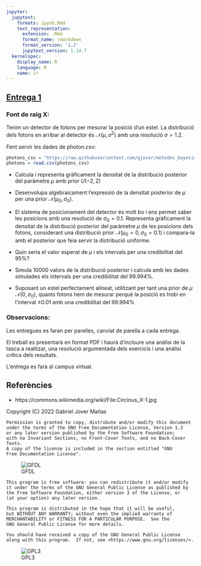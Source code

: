 ```yaml
---
jupyter:
  jupytext:
    formats: ipynb,Rmd
    text_representation:
      extension: .Rmd
      format_name: rmarkdown
      format_version: '1.2'
      jupytext_version: 1.14.7
  kernelspec:
    display_name: R
    language: R
    name: ir
---
```


<!-- #region -->
## [Entrega 1][colab]

[<center><img src=https://upload.wikimedia.org/wikipedia/commons/4/43/Circinus_X-1.jpg width=50%></center>](#img_Circinus)


[colab]: https://colab.research.google.com/github/gjover/metodes_bayesians/blob/main/notebooks/Entrega-1.ipynb
<!-- #endregion -->

### Font de raig X:

Tenim un detector de fotons per mesurar la posició d'un estel. La distribució dels fotons en arribar al detector és $\mathcal{N}(\mu, \sigma^2)$ amb una resolució $\sigma = 1.2$.

Fent servir les dades de photon.csv:

```r
photons_csv = "https://raw.githubusercontent.com/gjover/metodes_bayesians/main/notebooks/data/photons.csv"
photons = read.csv(photons_csv)
```

- Calcula i representa gràficament la densitat de la distribució posterior del paràmetre $\mu$ amb prior $U(-2, 2)$


- Desenvolupa algebraicament l'expressió de la densitat posterior de $\mu$ per una prior $\mathcal{N}(\mu_0, \sigma_0)$.


- El sistema de posicionament del detector és molt bo i ens permet saber les posicions amb una resolució de $\sigma_0 = 0.1$. Representa gràficament la densitat de la distribució posterior del paràmetre $\mu$ de les posicions dels fotons, considerant una distribució prior $\mathcal{N}(\mu_0=0, \sigma_0=0.1)$ i compara-la amb el posterior que feia servir la distribució uniforme.


- Quin seria el valor esperat de $\mu$ i els intervals per una credibilitat del $95\%$?


- Simula 10000 valors de la distribució posterior i calcula amb les dades simulades els intervals per una credibilitat del $99.994\%$.  


- Suposant un estel perfectament alineat, utilitzant per tant una prior de $\mu$ $\mathcal{N}(0,\sigma_0)$, quants fotons hem de mesurar perquè la posició es trobi en l'interval $\pm 0.01$ amb una credibilitat del $99.994\%$ 


### Observacions: 

Les entregues es faran per parelles, canviat de parella a cada entrega.

El treball es presentarà en format PDF i haurà d'incloure una anàlisi de la tasca a realitzar, una resolució argumentada dels exercicis i una anàlisi crítica dels resultats.

L'entrega es farà al campus virtual.


## Referències

- <a id='img_Circinus'></a> https://commons.wikimedia.org/wiki/File:Circinus_X-1.jpg

<!-- #region cell_style="center" -->
Copyright (C) 2022 Gabriel Jover Mañas

    Permission is granted to copy, distribute and/or modify this document
    under the terms of the GNU Free Documentation License, Version 1.3
    or any later version published by the Free Software Foundation;
    with no Invariant Sections, no Front-Cover Texts, and no Back-Cover Texts.
    A copy of the license is included in the section entitled "GNU
    Free Documentation License".

![GFDL][GFDL]

    This program is free software: you can redistribute it and/or modify
    it under the terms of the GNU General Public License as published by
    the Free Software Foundation, either version 3 of the License, or
    (at your option) any later version.

    This program is distributed in the hope that it will be useful,
    but WITHOUT ANY WARRANTY; without even the implied warranty of
    MERCHANTABILITY or FITNESS FOR A PARTICULAR PURPOSE.  See the
    GNU General Public License for more details.

    You should have received a copy of the GNU General Public License
    along with this program.  If not, see <https://www.gnu.org/licenses/>.

![GPL3][GPL3]

[GFDL]: https://www.gnu.org/graphics/gfdl-logo-small.png 
[GPL3]: https://www.gnu.org/graphics/gplv3-127x51.png
<!-- #endregion -->
